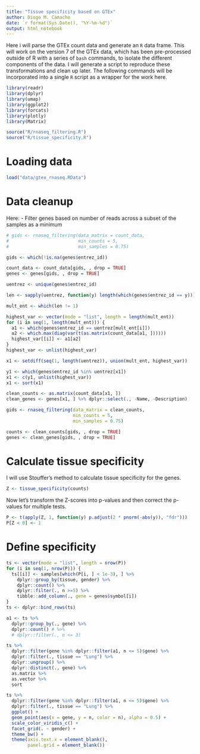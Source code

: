 ```yaml
---
title: "Tissue specificity based on GTEx"
author: Diogo M. Camacho
date: `r format(Sys.Date(), "%Y-%m-%d")`
output: html_notebook
---
```


Here i will parse the GTEx count data and generate an `R` data frame. This will work on the version 7 of the GTEx data, which has been pre-processed outside of R with a series of `bash` commands, to isolate the different components of the data. I will generate a script to reproduce these transformations and clean up later. The following commands will be incorporated into a single `R` script as a wrapper for the work here.
 
```r
library(readr)
library(dplyr)
library(umap)
library(ggplot2)
library(forcats)
library(plotly)
library(Matrix)

source("R/rnaseq_filtering.R")
source("R/tissue_specificity.R")
```

# Loading data
```r
load("data/gtex_rnaseq.RData")
```


# Data cleanup

Here:
 - Filter genes based on number of reads across a subset of the samples as a minimum
 
```r
# gids <- rnaseq_filtering(data_matrix = count_data, 
#                          min_counts = 5, 
#                          min_samples = 0.75)

gids <- which(!is.na(genes$entrez_id))

count_data <- count_data[gids, , drop = TRUE]
genes <- genes[gids, , drop = TRUE]

uentrez <- unique(genes$entrez_id)

len <- sapply(uentrez, function(y) length(which(genes$entrez_id == y)))

mult_ent <- which(len != 1)

highest_var <- vector(mode = "list", length = length(mult_ent))
for (i in seq(1, length(mult_ent))) {
  a1 <- which(genes$entrez_id == uentrez[mult_ent[i]])
  a2 <- which.max(diag(var(t(as.matrix(count_data[a1, ])))))
  highest_var[[i]] <- a1[a2]
}
highest_var <- unlist(highest_var)

x1 <- setdiff(seq(1, length(uentrez)), union(mult_ent, highest_var))

y1 <- which(genes$entrez_id %in% uentrez[x1])
x1 <- c(y1, unlist(highest_var))
x1 <- sort(x1)

clean_counts <- as.matrix(count_data[x1, ])
clean_genes <- genes[x1, ] %>% dplyr::select(., -Name, -Description)

gids <- rnaseq_filtering(data_matrix = clean_counts, 
                         min_counts = 5,
                         min_samples = 0.75)

counts <- clean_counts[gids, , drop = TRUE]
genes <- clean_genes[gids, , drop = TRUE]

```



# Calculate tissue specificity
I will use Stouffer's method to calculate tissue specificity for the genes.

```r
Z <- tissue_specificity(counts)
```

Now let's transform the Z-scores into p-values and then correct the p-values for multiple tests.

```r
P <- t(apply(Z, 1, function(y) p.adjust(2 * pnorm(-abs(y)), "fdr")))
P[Z < 0] <- 1
```


# Define specificity
```r
ts <- vector(mode = "list", length = nrow(P))
for (i in seq(1, nrow(P))) {
  ts[[i]] <- samples[which(P[i, ] < 1e-3), ] %>% 
    dplyr::group_by(tissue, gender) %>% 
    dplyr::count() %>% 
    dplyr::filter(., n >=5) %>%
    tibble::add_column(., gene = genes$symbol[i])
}
ts <- dplyr::bind_rows(ts)

a1 <- ts %>% 
  dplyr::group_by(., gene) %>% 
  dplyr::count() # %>% 
  # dplyr::filter(., n <= 3)

ts %>% 
  dplyr::filter(gene %in% dplyr::filter(a1, n <= 5)$gene) %>%
  dplyr::filter(., tissue == "Lung") %>%
  dplyr::ungroup() %>% 
  dplyr::distinct(., gene) %>%
  as.matrix %>%
  as.vector %>% 
  sort

```


```r

ts %>% 
  dplyr::filter(gene %in% dplyr::filter(a1, n <= 5)$gene) %>%
  dplyr::filter(., tissue == "Lung") %>%
  ggplot() +
  geom_point(aes(x = gene, y = n, color = n), alpha = 0.5) +
  scale_color_viridis_c() + 
  facet_grid(. ~ gender) +
  theme_bw() + 
  theme(axis.text.x = element_blank(),
        panel.grid = element_blank())


```



<!-- # Results data frame 
Finally, I'll make a data frame for the results.

```r
res_df <- tibble::tibble(ensemble_id = rep(genes$Name, ncol(count_data)),
                         symbol = rep(genes$Description, ncol(count_data)),
                         tissue = as.vector(sapply(samples$broader_type, rep, nrow(count_data))),
                         sub_tissue = sapply(samples$tissue, rep, nrow(count_data)),
                         counts = as.vector(count_data),
                         specificity_z = as.vector(Z),
                         specificity_p = as.vector(P), 
                         specificity_log10 = -log10(specificity_p))
```

-->

